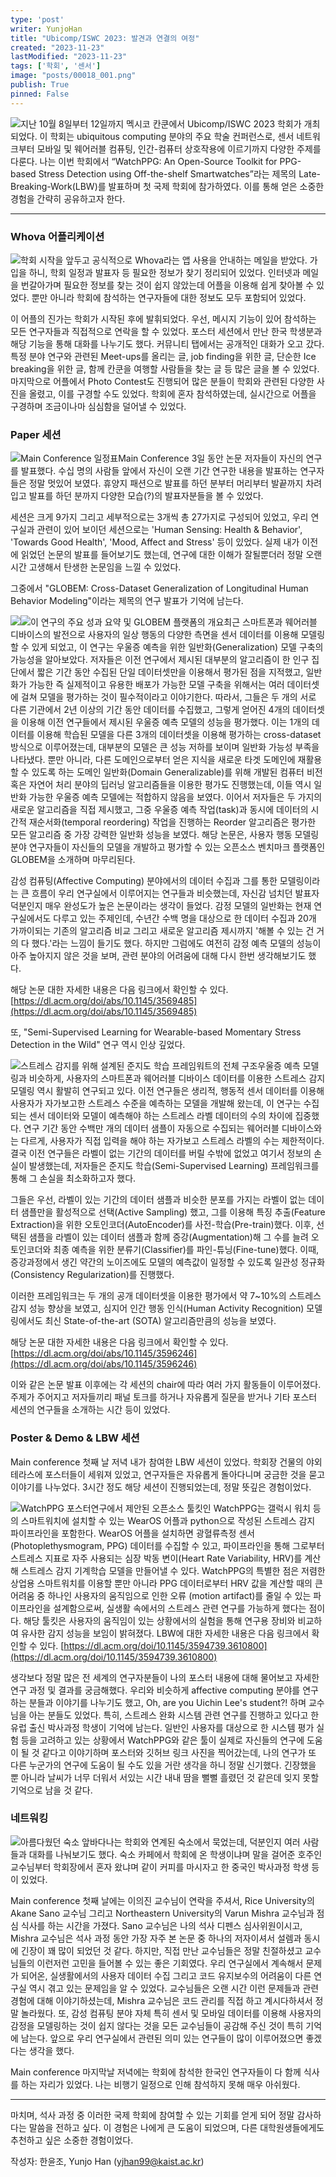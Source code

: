 ```yaml
---
type: 'post'
writer: YunjoHan
title: "Ubicomp/ISWC 2023: 발견과 연결의 여정"
created: "2023-11-23"
lastModified: "2023-11-23"
tags: ['학회', '센서']
image: "posts/00018_001.png"
publish: True
pinned: False
---
```


![](/posts/00018_001.png)지난 10월 8일부터 12일까지 멕시코 칸쿤에서 Ubicomp/ISWC 2023 학회가 개최되었다. 이 학회는 ubiquitous computing 분야의 주요 학술 컨퍼런스로, 센서 네트워크부터 모바일 및 웨어러블 컴퓨팅, 인간-컴퓨터 상호작용에 이르기까지 다양한 주제를 다룬다. 나는 이번 학회에서 “WatchPPG: An Open-Source Toolkit for PPG-based Stress Detection using Off-the-shelf Smartwatches”라는 제목의 Late-Breaking-Work(LBW)를 발표하며 첫 국제 학회에 참가하였다. 이를 통해 얻은 소중한 경험을 간략히 공유하고자 한다.   




---

### **Whova 어플리케이션**

![](/posts/00018_002.png)학회 시작을 앞두고 공식적으로 Whova라는 앱 사용을 안내하는 메일을 받았다. 가입을 하니, 학회 일정과 발표자 등 필요한 정보가 찾기 정리되어 있었다. 인터넷과 메일을 번갈아가며 필요한 정보를 찾는 것이 쉽지 않았는데 어플을 이용해 쉽게 찾아볼 수 있었다. 뿐만 아니라 학회에 참석하는 연구자들에 대한 정보도 모두 포함되어 있었다. 

이 어플의 진가는 학회가 시작된 후에 발휘되었다. 우선, 메시지 기능이 있어 참석하는 모든 연구자들과 직접적으로 연락을 할 수 있었다. 포스터 세션에서 만난 한국 학생분과 해당 기능을 통해 대화를 나누기도 했다. 커뮤니티 탭에서는 공개적인 대화가 오고 갔다. 특정 분야 연구와 관련된 Meet-ups를 올리는 글, job finding을 위한 글, 단순한 Ice breaking을 위한 글, 함께 칸쿤을 여행할 사람들을 찾는 글 등 많은 글을 볼 수 있었다. 마지막으로 어플에서 Photo Contest도 진행되어 많은 분들이 학회와 관련된 다양한 사진을 올렸고, 이를 구경할 수도 있었다. 학회에 혼자 참석하였는데, 실시간으로 어플을 구경하며 조금이나마 심심함을 덜어낼 수 있었다.

  


### **Paper 세션**

![](/posts/00018_003.png)Main Conference 일정표Main Conference 3일 동안 논문 저자들이 자신의 연구를 발표했다. 수십 명의 사람들 앞에서 자신이 오랜 기간 연구한 내용을 발표하는 연구자들은 정말 멋있어 보였다. 휴양지 패션으로 발표를 하던 분부터 머리부터 발끝까지 차려입고 발표를 하던 분까지 다양한 모습(?)의 발표자분들을 볼 수 있었다. 

세션은 크게 9가지 그리고 세부적으로는 3개씩 총 27가지로 구성되어 있었고, 우리 연구실과 관련이 있어 보이던 세션으로는 'Human Sensing: Health & Behavior', 'Towards Good Health', 'Mood, Affect and Stress' 등이 있었다. 실제 내가 이전에 읽었던 논문의 발표를 들어보기도 했는데, 연구에 대한 이해가 잘될뿐더러 정말 오랜 시간 고생해서 탄생한 논문임을 느낄 수 있었다.

  


그중에서 "GLOBEM: Cross-Dataset Generalization of Longitudinal Human Behavior Modeling"이라는 제목의 연구 발표가 기억에 남는다. 

![](/posts/00018_004.png)![](/posts/00018_005.png)이 연구의 주요 성과 요약 및 GLOBEM 플랫폼의 개요최근 스마트폰과 웨어러블 디바이스의 발전으로 사용자의 일상 행동의 다양한 측면을 센서 데이터를 이용해 모델링할 수 있게 되었고, 이 연구는 우울증 예측을 위한 일반화(Generalization) 모델 구축의 가능성을 알아보았다. 저자들은 이전 연구에서 제시된 대부분의 알고리즘이 한 인구 집단에서 짧은 기간 동안 수집된 단일 데이터셋만을 이용해서 평가된 점을 지적했고, 일반화가 가능한 즉 실제적이고 유용한 배포가 가능한 모델 구축을 위해서는 여러 데이터셋에 걸쳐 모델을 평가하는 것이 필수적이라고 이야기한다. 따라서, 그들은 두 개의 서로 다른 기관에서 2년 이상의 기간 동안 데이터를 수집했고, 그렇게 얻어진 4개의 데이터셋을 이용해 이전 연구들에서 제시된 우울증 예측 모델의 성능을 평가했다. 이는 1개의 데이터를 이용해 학습된 모델을 다른 3개의 데이터셋을 이용해 평가하는 cross-dataset 방식으로 이루어졌는데, 대부분의 모델은 큰 성능 저하를 보이며 일반화 가능성 부족을 나타냈다. 뿐만 아니라, 다른 도메인으로부터 얻은 지식을 새로운 타겟 도메인에 재활용할 수 있도록 하는 도메인 일반화(Domain Generalizable)를 위해 개발된 컴퓨터 비전 혹은 자연어 처리 분야의 딥러닝 알고리즘들을 이용한 평가도 진행했는데, 이들 역시 일반화 가능한 우울증 예측 모델에는 적합하지 않음을 보였다. 이어서 저자들은 두 가지의 새로운 알고리즘을 직접 제시했고, 그중 우울증 예측 작업(task)과 동시에 데이터의 시간적 재순서화(temporal reordering) 작업을 진행하는 Reorder 알고리즘은 평가한 모든 알고리즘 중 가장 강력한 일반화 성능을 보였다. 해당 논문은, 사용자 행동 모델링 분야 연구자들이 자신들의 모델을 개발하고 평가할 수 있는 오픈소스 벤치마크 플랫폼인 GLOBEM을 소개하며 마무리된다.

감성 컴퓨팅(Affective Computing) 분야에서의 데이터 수집과 그를 통한 모델링이라는 큰 흐름이 우리 연구실에서 이루어지는 연구들과 비슷했는데, 자신감 넘치던 발표자 덕분인지 매우 완성도가 높은 논문이라는 생각이 들었다. 감정 모델의 일반화는 현재 연구실에서도 다루고 있는 주제인데, 수년간 수백 명을 대상으로 한 데이터 수집과 20개 가까이되는 기존의 알고리즘 비교 그리고 새로운 알고리즘 제시까지 '해볼 수 있는 건 거의 다 했다.'라는 느낌이 들기도 했다. 하지만 그럼에도 여전히 감정 예측 모델의 성능이 아주 높아지지 않은 것을 보며, 관련 분야의 어려움에 대해 다시 한번 생각해보기도 했다.

해당 논문 대한 자세한 내용은 다음 링크에서 확인할 수 있다. [https://dl.acm.org/doi/abs/10.1145/3569485](https://dl.acm.org/doi/abs/10.1145/3569485)

  


또, "Semi-Supervised Learning for Wearable-based Momentary Stress Detection in the Wild" 연구 역시 인상 깊었다.

![](/posts/00018_006.png)스트레스 감지를 위해 설계된 준지도 학습 프레임워트의 전체 구조우울증 예측 모델링과 비슷하게, 사용자의 스마트폰과 웨어러블 디바이스 데이터를 이용한 스트레스 감지 모델링 역시 활발히 연구되고 있다. 이전 연구들은 생리적, 행동적 센서 데이터를 이용해 사용자가 자가보고한 스트레스 수준을 예측하는 모델을 개발해 왔는데, 이 연구는 수집되는 센서 데이터와 모델이 예측해야 하는 스트레스 라벨 데이터의 수의 차이에 집중했다. 연구 기간 동안 수백만 개의 데이터 샘플이 자동으로 수집되는 웨어러블 디바이스와는 다르게, 사용자가 직접 입력을 해야 하는 자가보고 스트레스 라벨의 수는 제한적이다. 결국 이전 연구들은 라벨이 없는 기간의 데이터를 버릴 수밖에 없었고 여기서 정보의 손실이 발생했는데, 저자들은 준지도 학습(Semi-Supervised Learning) 프레임워크를 통해 그 손실을 최소화하고자 했다. 

그들은 우선, 라벨이 있는 기간의 데이터 샘플과 비슷한 분포를 가지는 라벨이 없는 데이터 샘플만을 활성적으로 선택(Active Sampling) 했고, 그를 이용해 특징 추출(Feature Extraction)을 위한 오토인코더(AutoEncoder)를 사전-학습(Pre-train)했다. 이후, 선택된 샘플을 라벨이 있는 데이터 샘플과 함께 증강(Augmentation)해 그 수를 늘려 오토인코더와 최종 예측을 위한 분류기(Classifier)를 파인-튜닝(Fine-tune)했다. 이때, 증강과정에서 생긴 약간의 노이즈에도 모델의 예측값이 일정할 수 있도록 일관성 정규화(Consistency Regularization)를 진행했다.

이러한 프레임워크는 두 개의 공개 데이터셋을 이용한 평가에서 약 7~10%의 스트레스 감지 성능 향상을 보였고, 심지어 인간 행동 인식(Human Activity Recognition) 모델링에서도 최신 State-of-the-art (SOTA) 알고리즘만큼의 성능을 보였다.

해당 논문 대한 자세한 내용은 다음 링크에서 확인할 수 있다. [https://dl.acm.org/doi/abs/10.1145/3596246](https://dl.acm.org/doi/abs/10.1145/3596246)

  


이와 같은 논문 발표 이후에는 각 세션의 chair에 따라 여러 가지 활동들이 이루어졌다. 주제가 주어지고 저자들끼리 패널 토크를 하거나 자유롭게 질문을 받거나 기타 포스터 세션의 연구들을 소개하는 시간 등이 있었다. 

  


### **Poster & Demo & LBW 세션**

Main conference 첫째 날 저녁 내가 참여한 LBW 세션이 있었다. 학회장 건물의 야외 테라스에 포스터들이 세워져 있었고, 연구자들은 자유롭게 돌아다니며 궁금한 것을 묻고 이야기를 나누었다. 3시간 정도 해당 세션이 진행되었는데, 정말 뜻깊은 경험이었다. 

  


![](/posts/00018_007.png)WatchPPG 포스터연구에서 제안된 오픈소스 툴킷인 WatchPPG는 갤럭시 워치 등의 스마트워치에 설치할 수 있는 WearOS 어플과 python으로 작성된 스트레스 감지 파이프라인을 포함한다. WearOS 어플을 설치하면 광혈류측정 센서(Photoplethysmogram, PPG) 데이터를 수집할 수 있고, 파이프라인을 통해 그로부터 스트레스 지표로 자주 사용되는 심장 박동 변이(Heart Rate Variability, HRV)를 계산해 스트레스 감지 기계학습 모델을 만들어낼 수 있다. WatchPPG의 특별한 점은 저렴한 상업용 스마트워치를 이용할 뿐만 아니라 PPG 데이터로부터 HRV 값을 계산할 때의 큰 어려움 중 하나인 사용자의 움직임으로 인한 오류 (motion artifact)를 줄일 수 있는 파이프라인을 설계함으로써, 실생활 속에서의 스트레스 관련 연구를 가능하게 했다는 점이다. 해당 툴킷은 사용자의 움직임이 있는 상황에서의 실험을 통해 연구용 장비와 비교하여 유사한 감지 성능을 보임이 밝혀졌다. LBW에 대한 자세한 내용은 다음 링크에서 확인할 수 있다. [https://dl.acm.org/doi/10.1145/3594739.3610800](https://dl.acm.org/doi/10.1145/3594739.3610800)

생각보다 정말 많은 전 세계의 연구자분들이 나의 포스터 내용에 대해 물어보고 자세한 연구 과정 및 결과를 궁금해했다. 우리와 비슷하게 affective computing 분야를 연구하는 분들과 이야기를 나누기도 했고, Oh, are you Uichin Lee's student?! 하며 교수님을 아는 분들도 있었다. 특히, 스트레스 완화 시스템 관련 연구를 진행하고 있다고 한 유럽 출신 박사과정 학생이 기억에 남는다. 일반인 사용자를 대상으로 한 시스템 평가 실험 등을 고려하고 있는 상황에서 WatchPPG와 같은 툴이 실제로 자신들의 연구에 도움이 될 것 같다고 이야기하며 포스터와 깃허브 링크 사진을 찍어갔는데, 나의 연구가 또 다른 누군가의 연구에 도움이 될 수도 있을 거란 생각을 하니 정말 신기했다. 긴장했을 뿐 아니라 날씨가 너무 더워서 서있는 시간 내내 땀을 뻘뻘 흘렸던 것 같은데 잊지 못할 기억으로 남을 것 같다.

  


### **네트워킹**

![](/posts/00018_008.jpg)아름다웠던 숙소 앞바다나는 학회와 연계된 숙소에서 묵었는데, 덕분인지 여러 사람들과 대화를 나눠보기도 했다. 숙소 카페에서 학회에 온 학생이냐며 말을 걸어준 호주인 교수님부터 학회장에서 혼자 왔냐며 같이 커피를 마시자고 한 중국인 박사과정 학생 등이 있었다.

Main conference 첫째 날에는 이의진 교수님이 연락을 주셔서, Rice University의 Akane Sano 교수님 그리고 Northeastern University의 Varun Mishra 교수님과 점심 식사를 하는 시간을 가졌다. Sano 교수님은 나의 석사 디펜스 심사위원이시고, Mishra 교수님은 석사 과정 동안 가장 자주 본 논문 중 하나의 저자이셔서 설렘과 동시에 긴장이 꽤 많이 되었던 것 같다. 하지만, 직접 만난 교수님들은 정말 친절하셨고 교수님들의 이런저런 고민을 들어볼 수 있는 좋은 기회였다. 우리 연구실에서 계속해서 문제가 되어온, 실생활에서의 사용자 데이터 수집 그리고 코드 유지보수의 어려움이 다른 연구실 역시 겪고 있는 문제임을 알 수 있었다. 교수님들은 오랜 시간 이런 문제들과 관련 경험에 대해 이야기하셨는데, Mishra 교수님은 코드 관리를 직접 하고 계시다하셔서 정말 놀라웠다. 또, 감성 컴퓨팅 분야 자체 특히 센서 및 모바일 데이터를 이용해 사용자의 감정을 모델링하는 것이 쉽지 않다는 것을 모든 교수님들이 공감해 주신 것이 특히 기억에 남는다. 앞으로 우리 연구실에서 관련된 의미 있는 연구들이 많이 이루어졌으면 좋겠다는 생각을 했다.

Main conference 마지막날 저녁에는 학회에 참석한 한국인 연구자들이 다 함께 식사를 하는 자리가 있었다. 나는 비행기 일정으로 인해 참석하지 못해 매우 아쉬웠다.



---

마치며, 석사 과정 중 이러한 국제 학회에 참여할 수 있는 기회를 얻게 되어 정말 감사하다는 말씀을 전하고 싶다. 이 경험은 나에게 큰 도움이 되었으며, 다른 대학원생들에게도 추천하고 싶은 소중한 경험이었다.

  


작성자: 한윤조, Yunjo Han (yjhan99@kaist.ac.kr)

  



